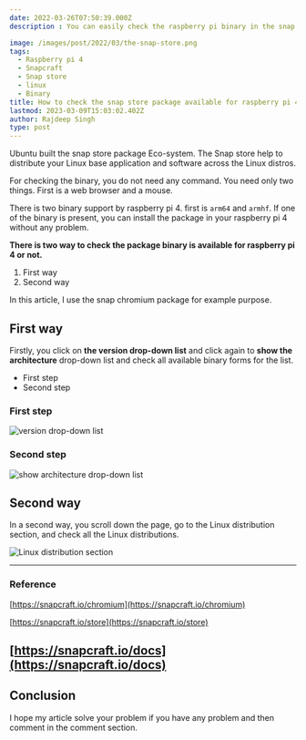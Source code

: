 ```yaml
---
date: 2022-03-26T07:50:39.000Z
description : You can easily check the raspberry pi binary in the snap store without the command line and code.

image: /images/post/2022/03/the-snap-store.png
tags:
  - Raspberry pi 4
  - Snapcraft
  - Snap store
  - linux
  - Binary
title: How to check the snap store package available for raspberry pi 4 or not?
lastmod: 2023-03-09T15:03:02.402Z
author: Rajdeep Singh
type: post
---
```



Ubuntu built the snap store package Eco-system. The Snap store help to
distribute your Linux base application and software across the Linux distros.

For checking the binary, you do not need any command. You need only two things.
First is a web browser and a mouse.

There is two binary support by raspberry pi 4. first is `arm64` and `armhf`.
If one of the binary is present, you can install the package in your raspberry
pi 4 without any problem.

**There is two way to check the package binary is available for raspberry pi 4 or not.**

1. First way
2. Second way

<Alert>
In this article, I use the snap chromium package for example purpose.
</Alert>

## First way

Firstly, you click on **the version drop-down list** and click again to **show
the architecture** drop-down list and check all available binary forms for the
list.

- First step
- Second step

### First step

![version drop-down list](/images/post/2022/03/firstway.png "version drop-down list")

### Second step

![show architecture drop-down list](/images/post/2022/03/firstway-2.png "show architecture drop-down list")

## Second way

In a second way, you scroll down the page, go to the Linux distribution section,
and check all the Linux distributions.

![Linux distribution section](/images/post/2022/03/secondway.png "Linux distribution section")

---

### Reference

[https://snapcraft.io/chromium](https://snapcraft.io/chromium)

[https://snapcraft.io/store](https://snapcraft.io/store)

## [https://snapcraft.io/docs](https://snapcraft.io/docs)

## Conclusion

I hope my article solve your problem if you have any problem and then comment in
the comment section.

